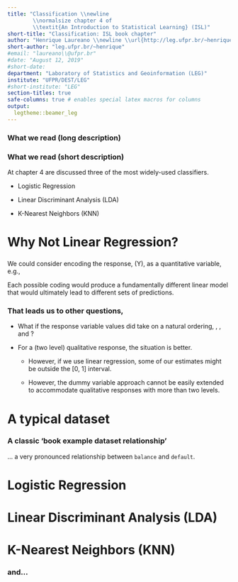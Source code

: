```yaml
---
title: "Classification \\newline
        \\normalsize chapter 4 of
        \\textit{An Introduction to Statistical Learning} (ISL)"
short-title: "Classification: ISL book chapter"
author: "Henrique Laureano \\newline \\url{http://leg.ufpr.br/~henrique}"
short-author: "leg.ufpr.br/~henrique"
#email: "laureano\\@ufpr.br"
#date: "August 12, 2019"
#short-date:
department: "Laboratory of Statistics and Geoinformation (LEG)"
institute: "UFPR/DEST/LEG"
#short-institute: "LEG"
section-titles: true
safe-columns: true # enables special latex macros for columns
output:
  legtheme::beamer_leg
---
```


### What we read (long description)

\begincols
 \column{.4\linewidth}
  \begin{figure}
   \centering
   \includegraphics[width=.95\textwidth]{book.jpg}
  \end{figure}
 \column{.6\linewidth}
  \begin{figure}
   \centering
   \includegraphics[width=\textwidth]{chap4.png}
  \end{figure}
\endcols

### What we read (short description)

At chapter 4 are discussed three of the most widely-used classifiers.

+ Logistic Regression

+ Linear Discriminant Analysis (LDA)

+ K-Nearest Neighbors (KNN)

\begin{block}{What we didn't read}
More computer-intensive methods are discussed in later chapters, such as
\begin{itemize}
\item Generalized Additive Models (GAM)
\item Trees
\item Random Forests
\item Boosting
\item Support Vector Machines (SVM)
\end{itemize}
\end{block}

# Why Not Linear Regression?

###

We could consider encoding the response, \(Y\), as a quantitative
variable, e.g.,

\begin{block}{Predict the medical condition of a patient on the basis of
her symptoms.}
\[
Y = \begin{cases}
  1 & \text{if}~\textcolor{beamer@UIUCblue}{\texttt{stroke}};\\
  2 & \text{if}~\textcolor{beamer@UIUCblue}{\texttt{drug overdose}};\\
  3 & \text{if}~\textcolor{beamer@UIUCblue}{\texttt{epileptic seizure}}.\\
\end{cases}
\]
\end{block}

\pause
\textcolor{beamer@UIUCorange}{Unfortunately, this coding implies an
ordering on the outcomes.}

Each possible coding would produce a fundamentally different linear
model that would ultimately lead to different sets of predictions.

### That leads us to other questions,

+ What if the response variable values did take on a natural ordering,
\textcolor{beamer@UIUCblue}{\texttt{such as mild}},
\textcolor{beamer@UIUCblue}{\texttt{moderate}}, and
\textcolor{beamer@UIUCblue}{\texttt{severe}}?

+ For a \textcolor{beamer@UIUCblue}{\texttt{binary}} (two level)
qualitative response, the situation is better.

   - However, if we use linear regression, some of our estimates might
     be outside the [0, 1] interval.

   - However, the dummy variable approach cannot be easily extended to
     accommodate qualitative responses with more than two levels.

\pause
\textcolor{beamer@UIUCorange}{For these reasons, it is preferable to use
a classification method that is truly suited for qualitative response
values, such as the ones presented next.}

\begin{block}{Curiously,}
it turns out that the classifications that we get if we use linear
regression to predict a binary response will be the same as for the
linear discriminant analysis (LDA) procedure we discuss later.
\end{block}

# A typical dataset

### A classic 'book example dataset relationship'

\begin{figure}
\centering
\includegraphics[width=.8\textwidth]{iBagens/dataset_chap4.png}
\end{figure}

... a very pronounced relationship between `balance` and `default`.

# Logistic Regression

# Linear Discriminant Analysis (LDA)

# K-Nearest Neighbors (KNN)

### and...

\begin{figure}
\centering \includegraphics[width=.5\textwidth]{end.jpg}
\end{figure}
\hfill \small \href{mailto:laureano@ufpr.br}{laureano@ufpr.br}
